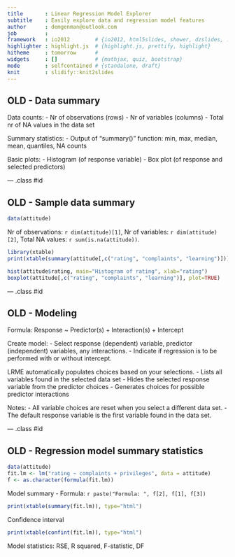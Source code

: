 ```yaml
---
title       : Linear Regression Model Explorer
subtitle    : Easily explore data and regression model features  
author      : demgenman@outlook.com
job         : 
framework   : io2012        # {io2012, html5slides, shower, dzslides, ...}
highlighter : highlight.js  # {highlight.js, prettify, highlight}
hitheme     : tomorrow      # 
widgets     : []            # {mathjax, quiz, bootstrap}
mode        : selfcontained # {standalone, draft}
knit        : slidify::knit2slides
---
```


## OLD - Data summary 

Data counts:
- Nr of observations (rows)
- Nr of variables (columns)
- Total nr of NA values in the data set

Summary statistics:
- Output of "summary()" function: min, max, median, mean, quantiles, NA counts

Basic plots:
- Histogram (of response variable)
- Box plot (of response and selected predictors)

--- .class #id 

## OLD - Sample data summary 

```r
data(attitude)
```
Nr of observations: `r dim(attitude)[1]`, 
Nr of variables: `r dim(attitude)[2]`,
Total NA values: `r sum(is.na(attitude))`.

```r
library(xtable)
print(xtable(summary(attitude[,c("rating", "complaints", "learning")])), type="html")
```

```r
hist(attitude$rating, main="Histogram of rating", xlab="rating")
boxplot(attitude[,c("rating", "complaints", "learning")], plot=TRUE)

```
--- .class #id 

## OLD - Modeling

Formula: Response ~ Predictor(s) + Interaction(s) + Intercept

Create model:
- Select response (dependent) variable, predictor (independent) variables, any interactions.
- Indicate if regression is to be performed with or without intercept.

LRME automatically populates choices based on your selections.
- Lists all variables found in the selected data set
- Hides the selected response variable from the predictor choices
- Generates choices for possible predictor interactions

Notes:
- All variable choices are reset when you select a different data set.
- The default response variable is the first variable found in the data set.

--- .class #id 

## OLD - Regression model summary statistics

```r
data(attitude)
fit.lm <- lm("rating ~ complaints + privileges", data = attitude)
f <- as.character(formula(fit.lm))
```

Model summary
- Formula: `r paste("Formula: ", f[2], f[1], f[3])`

```r
print(xtable(summary(fit.lm)), type="html")
```

Confidence interval
```r
print(xtable(confint(fit.lm)), type="html")
```

Model statistics: RSE, R squared, F-statistic, DF





